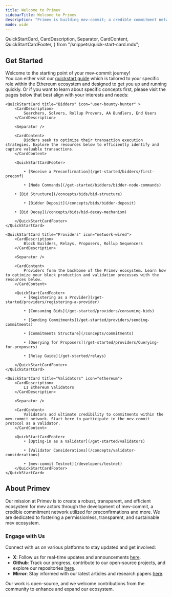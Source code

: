```yaml
---
title: Welcome to Primev
sidebarTitle: Welcome to Primev
description: "Primev is building mev-commit; a credible commitment network used for preconfirmations & more"
mode: wide
---
```


  QuickStartCard,
  CardDescription,
  Separator,
  CardContent,
  QuickStartCardFooter,
} from "/snippets/quick-start-card.mdx";

## Get Started

Welcome to the starting point of your mev-commit journey!  
You can either visit our [quickstart guide](/get-started/quickstart) which is tailored to your specific role within the Ethereum ecosystem and designed to get you up and running quickly.
Or if you want to learn about specific concepts first, please visit the pages below that best align with your interests and needs:

<CardGroup cols={3}>

    <QuickStartCard title="Bidders" icon="user-bounty-hunter" >
        <CardDescription>
            Searchers, Solvers, Rollup Provers, AA Bundlers, End Users
        </CardDescription>

        <Separator />

        <CardContent>
            Bidders seek to optimize their transaction execution strategies. Explore the resources below to efficiently identify and capture valuable transactions.
        </CardContent>

        <QuickStartCardFooter>

            • [Receive a Preconfirmation](/get-started/bidders/first-preconf)

            • [Node Commands](/get-started/bidders/bidder-node-commands)
			
	    • [Bid Structure](/concepts/bids/bid-structure)

            • [Bidder Deposit](/concepts/bids/bidder-deposit)
			
	    • [Bid Decay](/concepts/bids/bid-decay-mechanism)

        </QuickStartCardFooter>
    </QuickStartCard>

    <QuickStartCard title="Providers" icon="network-wired">
        <CardDescription>
            Block Builders, Relays, Proposers, Rollup Sequencers
        </CardDescription>

        <Separator />

        <CardContent>
            Providers form the backbone of the Primev ecosystem. Learn how to optimize your block production and validation processes with the resources below.
        </CardContent>

        <QuickStartCardFooter>
            • [Registering as a Provider](/get-started/providers/registering-a-provider)

            • [Consuming Bids](/get-started/providers/consuming-bids)

            • [Sending Commitments](/get-started/providers/sending-commitments)

            • [Commitments Structure](/concepts/commitments)

            • [Querying for Proposers](/get-started/providers/Querying-for-proposers)
			
			• [Relay Guide](/get-started/relays)
			
        </QuickStartCardFooter>
    </QuickStartCard>

    <QuickStartCard title="Validators" icon="ethereum">
        <CardDescription>
            L1 Ethereum Validators
        </CardDescription>

        <Separator />

        <CardContent>
            Validators add ultimate credibility to commitments within the mev-commit network. Start here to participate in the mev-commit protocol as a Validator.
        </CardContent>

        <QuickStartCardFooter>
            • [Opting-in as a Validator](/get-started/validators)

            • [Validator Considerations](/concepts/validator-considerations)

            • [mev-commit Testnet](/developers/testnet)
        </QuickStartCardFooter>
    </QuickStartCard>

</CardGroup>

## About Primev

Our mission at Primev is to create a robust, transparent, and efficient ecosystem for mev actors through the development of mev-commit, a credible commitment network utilized for preconfirmations and more. We are dedicated to fostering a permissionless, transparent, and sustainable mev ecosystem.

### Engage with Us

Connect with us on various platforms to stay updated and get involved:

- **X**: Follow us for real-time updates and announcements [here](https://x.com/primev_xyz).
- **Github**: Track our progress, contribute to our open-source projects, and explore our repositories [here](https://github.com/primev).
- **Mirror**: Stay informed with our latest articles and research papers [here](https://mirror.xyz/preconf.eth).

Our work is open-source, and we welcome contributions from the community to enhance and expand our ecosystem.
